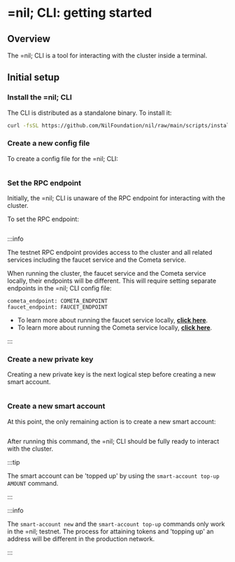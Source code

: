# =nil; CLI: getting started

## Overview

The =nil; CLI is a tool for interacting with the cluster inside a terminal.

## Initial setup

### Install the =nil; CLI

The CLI is distributed as a standalone binary. To install it:

```bash
curl -fsSL https://github.com/NilFoundation/nil/raw/main/scripts/install_cli.sh | bash
```

### Create a new config file

To create a config file for the =nil; CLI:

```bash file=../../tests/commands.mjs start=startConfigCommand end=endConfigCommand
```

### Set the RPC endpoint

Initially, the =nil; CLI is unaware of the RPC endpoint for interacting with the cluster.

To set the RPC endpoint:

```bash file=../../tests/commands.mjs start=startEndpoint end=endEndpoint
```

:::info

The testnet RPC endpoint provides access to the cluster and all related services including the faucet service and the Cometa service.

When running the cluster, the faucet service and the Cometa service locally, their endpoints will be different. This will require setting separate endpoints in the =nil; CLI config file:

```
cometa_endpoint: COMETA_ENDPOINT
faucet_endpoint: FAUCET_ENDPOINT
```

* To learn more about running the faucet service locally, [**click here**](../key-principles/tokens.mdx#via-running-the-faucet-locally).
* To learn more about running the Cometa service locally, [**click here**](../guides/cometa-and-debugging.mdx#via-running-cometa-locally).

:::

### Create a new private key

Creating a new private key is the next logical step before creating a new smart account.

```bash file=../../tests/commands.mjs start=startKeygen end=endKeygen
```

### Create a new smart account

At this point, the only remaining action is to create a new smart account:

```bash file=../../tests/commands.mjs start=startSmartAccount end=endSmartAccount
```

After running this command, the =nil; CLI should be fully ready to interact with the cluster.

:::tip

The smart account can be 'topped up' by using the `smart-account top-up AMOUNT` command.

:::

:::info

The `smart-account new` and the `smart-account top-up` commands only work in the =nil; testnet. The process for attaining tokens and 'topping up' an address will be different in the production network.

:::
